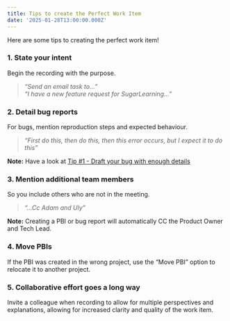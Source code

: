 ```yaml
---
title: Tips to create the Perfect Work Item
date: '2025-01-28T13:00:00.000Z'
---
```


Here are some tips to creating the perfect work item!

### 1. State your intent

Begin the recording with the purpose.

> *“Send an email task to...”*\
> *“I have a new feature request for SugarLearning...”*

### 2. Detail bug reports

For bugs, mention reproduction steps and expected behaviour.

> *“First do this, then do this, then this error occurs, but I expect it to do this”*

**Note:** Have a look at [Tip #1 - Draft your bug with enough details](https://www.ssw.com.au/rules/report-bugs-and-suggestions/#tip-1-draft-your-bug-with-enough-details)

### 3. Mention additional team members

So you include others who are not in the meeting.

> *“...Cc Adam and Uly”*

**Note:** Creating a PBI or bug report will automatically CC the Product Owner and Tech Lead.

### 4. Move PBIs

If the PBI was created in the wrong project, use the “Move PBI” option to relocate it to another project.

### 5. Collaborative effort goes a long way

Invite a colleague when recording to allow for multiple perspectives and explanations, allowing for increased clarity and quality of the work item.
